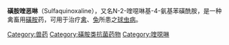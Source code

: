 {{Chembox
| Name = 磺胺喹噁啉
| NameEn = Sulfaquinoxaline
| ImageFile = Sulfaquinoxaline.png
| ImageSize = 200px
| ImageName = 磺胺喹噁啉 结构式
| IUPACName = 
| IUPACNameZh = 
| OtherNames = ''N''-2-喹噁啉基-4-氨基苯磺酰胺、SULFA-Q 20
| Section1 = {{Chembox Identifiers
| CASNo = 59-40-5
| CASNo_Ref = {{cascite|correct|??}}
|    Abbreviations  =  
|    EINECS  =  200-423-2
|    PubChem  =  
|    SMILES  =  
|    InChI  =  |  UNII_Ref  = {{fdacite|correct|FDA}}|  UNII  =  WNW8115TM9
|  ChEMBL_Ref  = {{ebicite|changed|EBI}}|  ChEMBL  =  1437847
}}
| Section2 = {{Chembox Properties
|   Formula = C<sub>14</sub>H<sub>12</sub>N<sub>4</sub>O<sub>2</sub>S
|   MolarMass =300.33
|   Appearance =
|   Density = 
|   MeltingPt = 
|   BoilingPt = 
|   Solubility = }}
}}

'''磺胺喹恶啉'''（Sulfaquinoxaline），又名N-2-喹噁啉基-4-氨基苯磺酰胺，是一种禽畜用[[磺胺|磺胺]]药，可用于治疗[[禽|禽]]、[[兔|兔]]所患之[[球虫病|球虫病]]。

[[Category:兽药|Category:兽药]]
[[Category:磺胺类抗菌药物|Category:磺胺类抗菌药物]]
[[Category:喹噁啉|Category:喹噁啉]]


{{biochem-stub}}